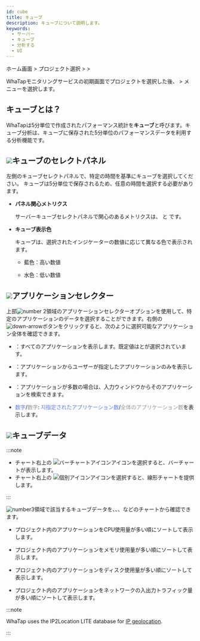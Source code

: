 ```yaml
---
id: cube
title: キューブ
description: キューブについて説明します。
keywords:
  - サーバー
  - キューブ
  - 分析する
  - UI
---
```




ホーム画面 > プロジェクト選択 > <Cmdname sid="side_analysis" className="uitext" /> > <Cmdname sid="side_serverCube" className="uitext" />

WhaTapモニタリングサービスの初期画面でプロジェクトを選択した後、<Cmdname sid="side_analysis" className="uitext" /> > <Cmdname sid="side_serverCube" className="uitext" />メニューを選択します。 

## キューブとは？

WhaTapは5分単位で作成されたパフォーマンス統計を**キューブ**と呼びます。キューブ分析は、キューブに保存された5分単位のパフォーマンスデータを利用する分析機能です。

<ImgLang img='cube.png' desc='キューブ'/>

## ![](/img/number-01.png)キューブのセレクトパネル

左側のキューブセレクトパネルで、特定の時間を基準にキューブを選択してください。 キューブは5分単位で保存されるため、任意の時間を選択する必要があります。 

- **パネル関心メトリクス**

  サーバーキューブセレクトパネルで関心のあるメトリクスは、 <Cmdname sid="cpu" className="uitext" />と <Cmdname sid="memory" className="uitext" />です。

- **キューブ表示色**

  キューブは、選択されたインジケーターの数値に応じて異なる色で表示されます。

  - <span class='highfg'>藍色</span>：<span class='highfg'>高い数値</span>

  - <span class='lowfg'> 水色</span>：<span class='lowfg'>低い数値</span>

## ![](/img/number-02.png)アプリケーションセレクター

上部![number 2](/img/number-02.png)領域のアプリケーションセレクターオプションを使用して、特定のアプリケーションのデータを選択することができます。右側の![down-arrow](/img/down-arrow.svg)ボタンをクリックすると、次のように選択可能なアプリケーション全体を確認できます。 

<ImgLang img='cube-select-app.png' desc='キューブ選択アプリケーション'/>

- <Cmdname sid="select_all" className="uitext" />：すべてのアプリケーションを表示します。既定値は<Cmdname sid="select_all" className="uitext" />と<Cmdname sid="oid_active" className="uitext" />が選択されています。

- <Cmdname sid="checked_only" className="uitext" />：アプリケーションからユーザーが指定したアプリケーションのみを表示します。

- <Cmdname sid="search" className="uitext" />：アプリケーションが多数の場合は、入力ウィンドウからそのアプリケーションを検索できます。

- <font color='5B7DEC'>数字</font>/<font color='979797'>数字</font>: <font color='5B7DEC'>지指定されたアプリケーション数</font>/<font color='979797'>全体のアプリケーション数</font>を表示します。

## ![](/img/number-03.png)キューブデータ

:::note

- チャート右上の ![バーチャートアイコン](/img/ic-dashboard-bar-chart.svg)アイコンを選択すると、バーチャートが表示します。 
- チャート右上の ![個別アイコン](/img/ic-multiline-chart.svg)アイコンを選択すると、線形チャートを提供します。

:::

![number3](/img/number-03.png)領域で該当するキューブデータを<Cmdname sid="cpu" className="uitext" />、<Cmdname sid="memory" className="uitext" />、<Cmdname sid="disk" className="uitext" />、<Cmdname sid="network" className="uitext" />などのチャートから確認できます。

- <Cmdname sid="cpu" className="uitext" />

  プロジェクト内のアプリケーションをCPU使用量が多い順にソートして表示します。 

- <Cmdname sid="memory" className="uitext" />

  プロジェクト内のアプリケーションをメモリ使用量が多い順にソートして表示します。

- <Cmdname sid="disk" className="uitext" />

  プロジェクト内のアプリケーションをディスク使用量が多い順にソートして表示します。

- <Cmdname sid="network" className="uitext" />

  プロジェクト内のアプリケーションをネットワークの入出力トラフィック量が多い順にソートして表示します。

:::note

WhaTap uses the IP2Location LITE database for [IP geolocation](https://lite.ip2location.com).

:::
